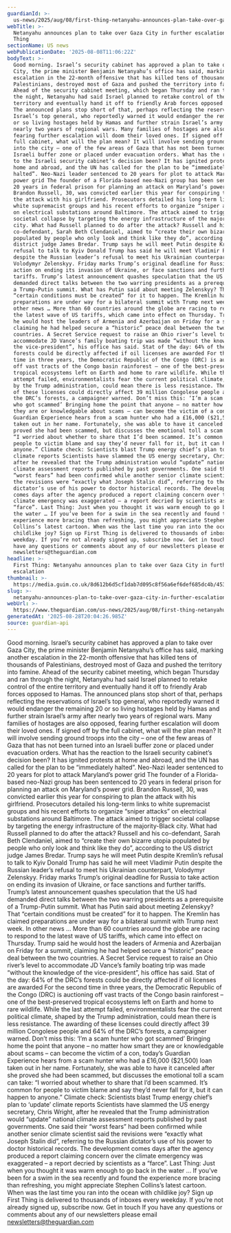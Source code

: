 ```yaml
---
guardianId: >-
  us-news/2025/aug/08/first-thing-netanyahu-announces-plan-take-over-gaza-city-further-escalation
webTitle: >-
  Netanyahu announces plan to take over Gaza City in further escalation | First
  Thing
sectionName: US news
webPublicationDate: '2025-08-08T11:06:22Z'
bodyText: >-
  Good morning. Israel’s security cabinet has approved a plan to take over Gaza
  City, the prime minister Benjamin Netanyahu’s office has said, marking another
  escalation in the 22-month offensive that has killed tens of thousands of
  Palestinians, destroyed most of Gaza and pushed the territory into famine.
  Ahead of the security cabinet meeting, which began Thursday and ran through
  the night, Netanyahu had said Israel planned to retake control of the entire
  territory and eventually hand it off to friendly Arab forces opposed to Hamas.
  The announced plans stop short of that, perhaps reflecting the reservations of
  Israel’s top general, who reportedly warned it would endanger the remaining 20
  or so living hostages held by Hamas and further strain Israel’s army after
  nearly two years of regional wars. Many families of hostages are also opposed,
  fearing further escalation will doom their loved ones. If signed off by the
  full cabinet, what will the plan mean? It will involve sending ground troops
  into the city – one of the few areas of Gaza that has not been turned into an
  Israeli buffer zone or placed under evacuation orders. What has the reaction
  to the Israeli security cabinet’s decision been? It has ignited protests at
  home and abroad, and the UN has called for the plan to be “immediately
  halted”. Neo-Nazi leader sentenced to 20 years for plot to attack Maryland’s
  power grid The founder of a Florida-based neo-Nazi group has been sentenced to
  20 years in federal prison for planning an attack on Maryland’s power grid.
  Brandon Russell, 30, was convicted earlier this year for conspiring to plan
  the attack with his girlfriend. Prosecutors detailed his long-term links to
  white supremacist groups and his recent efforts to organize “sniper attacks”
  on electrical substations around Baltimore. The attack aimed to trigger
  societal collapse by targeting the energy infrastructure of the majority-Black
  city. What had Russell planned to do after the attack? Russell and his
  co-defendant, Sarah Beth Clendaniel, aimed to “create their own bizarre utopia
  populated by people who only look and think like they do”, according to the US
  district judge James Bredar. Trump says he will meet Putin despite Kremlin’s
  refusal to talk to Kyiv Donald Trump has said he will meet Vladimir Putin
  despite the Russian leader’s refusal to meet his Ukrainian counterpart,
  Volodymyr Zelenskyy. Friday marks Trump’s original deadline for Russia to take
  action on ending its invasion of Ukraine, or face sanctions and further
  tariffs. Trump’s latest announcement quashes speculation that the US had
  demanded direct talks between the two warring presidents as a prerequisite of
  a Trump-Putin summit. What has Putin said about meeting Zelenskyy? That
  “certain conditions must be created” for it to happen. The Kremlin has claimed
  preparations are under way for a bilateral summit with Trump next week. In
  other news … More than 60 countries around the globe are racing to respond to
  the latest wave of US tariffs, which came into effect on Thursday. Trump said
  he would host the leaders of Armenia and Azerbaijan on Friday for a summit,
  claiming he had helped secure a “historic” peace deal between the two
  countries. A Secret Service request to raise an Ohio river’s level to
  accommodate JD Vance’s family boating trip was made “without the knowledge of
  the vice-president”, his office has said. Stat of the day: 64% of the DRC’s
  forests could be directly affected if oil licenses are awarded For the second
  time in three years, the Democratic Republic of the Congo (DRC) is auctioning
  off vast tracts of the Congo basin rainforest – one of the best-preserved
  tropical ecosystems left on Earth and home to rare wildlife. While the last
  attempt failed, environmentalists fear the current political climate, shaped
  by the Trump administration, could mean there is less resistance. The awarding
  of these licenses could directly affect 39 million Congolese people and 64% of
  the DRC’s forests, a campaigner warned. Don’t miss this: ‘I’m a scam hunter
  who got scammed’ Bringing home the point that anyone – no matter how smart
  they are or knowledgable about scams – can become the victim of a con, today’s
  Guardian Experience hears from a scam hunter who had a £16,000 ($21,500) loan
  taken out in her name. Fortunately, she was able to have it canceled after she
  proved she had been scammed, but discusses the emotional toll a scam can take:
  “I worried about whether to share that I’d been scammed. It’s common for
  people to victim blame and say they’d never fall for it, but it can happen to
  anyone.” Climate check: Scientists blast Trump energy chief’s plan to ‘update’
  climate reports Scientists have slammed the US energy secretary, Chris Wright,
  after he revealed that the Trump administration would “update” national
  climate assessment reports published by past governments. One said their
  “worst fears” had been confirmed while another senior climate scientist said
  the revisions were “exactly what Joseph Stalin did”, referring to the Russian
  dictator’s use of his power to doctor historical records. The development
  comes days after the agency produced a report claiming concern over the
  climate emergency was exaggerated – a report decried by scientists as a
  “farce”. Last Thing: Just when you thought it was warm enough to go back in
  the water … If you’ve been for a swim in the sea recently and found the
  experience more bracing than refreshing, you might appreciate Stephen
  Collins’s latest cartoon. When was the last time you ran into the ocean with
  childlike joy? Sign up First Thing is delivered to thousands of inboxes every
  weekday. If you’re not already signed up, subscribe now. Get in touch If you
  have any questions or comments about any of our newsletters please email
  newsletters@theguardian.com
headline: >-
  First Thing: Netanyahu announces plan to take over Gaza City in further
  escalation
thumbnail: >-
  https://media.guim.co.uk/8d612b6d5cf1dab7d095c8f56a6ef6def685dc4b/453_0_4508_3609/500.jpg
slug: >-
  netanyahu-announces-plan-to-take-over-gaza-city-in-further-escalation-or-first-thing
webUrl: >-
  https://www.theguardian.com/us-news/2025/aug/08/first-thing-netanyahu-announces-plan-take-over-gaza-city-further-escalation
generatedAt: '2025-08-28T20:04:26.985Z'
source: guardian-api
---
```

Good morning. Israel’s security cabinet has approved a plan to take over Gaza City, the prime minister Benjamin Netanyahu’s office has said, marking another escalation in the 22-month offensive that has killed tens of thousands of Palestinians, destroyed most of Gaza and pushed the territory into famine. Ahead of the security cabinet meeting, which began Thursday and ran through the night, Netanyahu had said Israel planned to retake control of the entire territory and eventually hand it off to friendly Arab forces opposed to Hamas. The announced plans stop short of that, perhaps reflecting the reservations of Israel’s top general, who reportedly warned it would endanger the remaining 20 or so living hostages held by Hamas and further strain Israel’s army after nearly two years of regional wars. Many families of hostages are also opposed, fearing further escalation will doom their loved ones. If signed off by the full cabinet, what will the plan mean? It will involve sending ground troops into the city – one of the few areas of Gaza that has not been turned into an Israeli buffer zone or placed under evacuation orders. What has the reaction to the Israeli security cabinet’s decision been? It has ignited protests at home and abroad, and the UN has called for the plan to be “immediately halted”. Neo-Nazi leader sentenced to 20 years for plot to attack Maryland’s power grid The founder of a Florida-based neo-Nazi group has been sentenced to 20 years in federal prison for planning an attack on Maryland’s power grid. Brandon Russell, 30, was convicted earlier this year for conspiring to plan the attack with his girlfriend. Prosecutors detailed his long-term links to white supremacist groups and his recent efforts to organize “sniper attacks” on electrical substations around Baltimore. The attack aimed to trigger societal collapse by targeting the energy infrastructure of the majority-Black city. What had Russell planned to do after the attack? Russell and his co-defendant, Sarah Beth Clendaniel, aimed to “create their own bizarre utopia populated by people who only look and think like they do”, according to the US district judge James Bredar. Trump says he will meet Putin despite Kremlin’s refusal to talk to Kyiv Donald Trump has said he will meet Vladimir Putin despite the Russian leader’s refusal to meet his Ukrainian counterpart, Volodymyr Zelenskyy. Friday marks Trump’s original deadline for Russia to take action on ending its invasion of Ukraine, or face sanctions and further tariffs. Trump’s latest announcement quashes speculation that the US had demanded direct talks between the two warring presidents as a prerequisite of a Trump-Putin summit. What has Putin said about meeting Zelenskyy? That “certain conditions must be created” for it to happen. The Kremlin has claimed preparations are under way for a bilateral summit with Trump next week. In other news … More than 60 countries around the globe are racing to respond to the latest wave of US tariffs, which came into effect on Thursday. Trump said he would host the leaders of Armenia and Azerbaijan on Friday for a summit, claiming he had helped secure a “historic” peace deal between the two countries. A Secret Service request to raise an Ohio river’s level to accommodate JD Vance’s family boating trip was made “without the knowledge of the vice-president”, his office has said. Stat of the day: 64% of the DRC’s forests could be directly affected if oil licenses are awarded For the second time in three years, the Democratic Republic of the Congo (DRC) is auctioning off vast tracts of the Congo basin rainforest – one of the best-preserved tropical ecosystems left on Earth and home to rare wildlife. While the last attempt failed, environmentalists fear the current political climate, shaped by the Trump administration, could mean there is less resistance. The awarding of these licenses could directly affect 39 million Congolese people and 64% of the DRC’s forests, a campaigner warned. Don’t miss this: ‘I’m a scam hunter who got scammed’ Bringing home the point that anyone – no matter how smart they are or knowledgable about scams – can become the victim of a con, today’s Guardian Experience hears from a scam hunter who had a £16,000 ($21,500) loan taken out in her name. Fortunately, she was able to have it canceled after she proved she had been scammed, but discusses the emotional toll a scam can take: “I worried about whether to share that I’d been scammed. It’s common for people to victim blame and say they’d never fall for it, but it can happen to anyone.” Climate check: Scientists blast Trump energy chief’s plan to ‘update’ climate reports Scientists have slammed the US energy secretary, Chris Wright, after he revealed that the Trump administration would “update” national climate assessment reports published by past governments. One said their “worst fears” had been confirmed while another senior climate scientist said the revisions were “exactly what Joseph Stalin did”, referring to the Russian dictator’s use of his power to doctor historical records. The development comes days after the agency produced a report claiming concern over the climate emergency was exaggerated – a report decried by scientists as a “farce”. Last Thing: Just when you thought it was warm enough to go back in the water … If you’ve been for a swim in the sea recently and found the experience more bracing than refreshing, you might appreciate Stephen Collins’s latest cartoon. When was the last time you ran into the ocean with childlike joy? Sign up First Thing is delivered to thousands of inboxes every weekday. If you’re not already signed up, subscribe now. Get in touch If you have any questions or comments about any of our newsletters please email newsletters@theguardian.com
